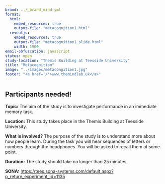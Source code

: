 ```yaml
---
brand: ../_brand_mind.yml
format: 
  html:
    embed_resources: true
    output-file: "metacognition1.html"
  revealjs: 
    embed_resources: true
    output-file: "metacognition1_slide.html"
    width: 1500
email-obfuscation: javascript 
status: open
study-location: "Themis Building at Teesside University"
title: "Metacognition"
image: "../images/metacongition1.jpg"
footer: "<a href='/'>www.themindlab.uk</a>" 
---
```


## Participants needed! {.smaller}

**Topic:** 	The aim of the study is to investigate performance in an immediate memory task. 

**Location:** This study takes place in the Themis Building at Teesside University.

**What is involved?** The purpose of the study is to understand more about how people learn. During the task you will hear sequences of letters or numbers through the headphones. You will be asked to recall them at some point. 

**Duration:** The study should take no longer than 25 minutes.

**SONA:** [https://tees.sona-systems.com/default.aspx?p_return_experiment_id=1135](https://tees.sona-systems.com/default.aspx?p_return_experiment_id=1135)